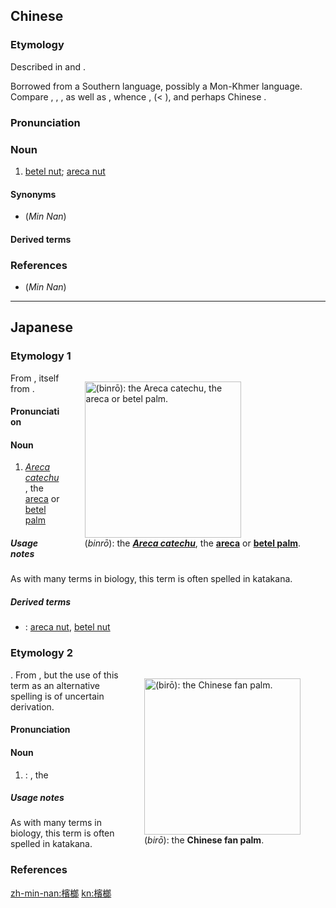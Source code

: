 {{also|槟榔}}
==Chinese==
{{zh-forms|s=槟榔|alt=賓桹,賓郎}}
{{wikipedia|lang=zh}}

===Etymology===
Described in ''{{w|Qimin Yaoshu}}'' {{defdate|544 {{CE}}}} and ''{{w|Taiping Yulan}}'' {{defdate|983 {{CE}}}}.

Borrowed from a Southern language, possibly a Mon-Khmer language. Compare {{cog|kxm||tr=naːt-phlɤːŋ||a kind of betel leaf bush}}, {{cog|thm||phalʌ̰̂ː|betel}}, {{cog|ms|pinang}}, as well as {{cog|mkh-pro|*mləw|*ml[əw]|betel}}, whence {{cog|km|ម្លូ}}, {{cog|vi|trầu}} (< {{cog|mkh-vie-pro|*b-luː}}), {{cog|th|พลู}} and perhaps Chinese {{och-l|扶留|a leaf chewed together with betel nut}}.

===Pronunciation===
{{zh-pron
|m=檳láng
|c=ban1 long4
|h=pfs=pîn-lòng/s:pîn-nòng
|md=bĭng-lòng
|mn=xm,qz,kh,tp,tc,hc,yl,lk,sx,km,mg:pin-nn̂g/zz,tn:pun-nn̂g
|w=1pin laan
|cat=n
}}

===Noun===
{{zh-noun}}

# [[betel nut]]; [[areca nut]]

====Synonyms====
* (''Min Nan'') {{zh-l|菁仔}}

====Derived terms====
{{zh-der|檳榔西施|檳城|檳榔嶼|檳榔攤}}

===References===
*(''Min Nan'') {{thcwd|12549}}

----

==Japanese==

===Etymology 1===
<div style="float:right;">
{{wikipedia|lang=ja|ビンロウ|檳榔 (Areca palm)}}
{{wikipedia|Areca catechu}}
[[File:Palm_I_IMG_2108.jpg|thumb|250px|{{lang|ja|檳榔}} (''binrō''): the '''''[[Areca catechu]]''''', the '''[[areca]]''' or '''[[betel palm]]'''.]]
</div>
{{ja-kanjitab|びん|ろう|yomi=on}}
From {{etyl|zh|ja|sort=びんろう}} {{m|zh|檳榔|tr=bīngláng}}, itself from {{etyl|ms|ja}} {{m|ms|pinang}}.

====Pronunciation====
{{ja-pron|yomi=on|びんろう|acc=0|acc_ref=DJR}}

====Noun====
{{ja-noun|びんろう|ビンロウ|hhira=びんらう}}

# ''[[Areca catechu]]'', the [[areca]] or [[betel palm]]

=====Usage notes=====
As with many terms in biology, this term is often spelled in katakana.

=====Derived terms=====
* {{ja-r|檳榔子|びんろうじ}}: [[areca nut]], [[betel nut]]

===Etymology 2===
<div style="float:right;clear:both;">
{{wikipedia|lang=ja|ビロウ|檳榔 (Chinese fan palm)}}
{{wikipedia|Livistona chinensis}}
[[File:Livistona-chinensis.jpg|thumb|250px|{{lang|ja|檳榔}} (''birō''): the '''Chinese fan palm'''.]]
</div>
{{ja-kanjitab|び|ろう|yomi=irreg}}
{{unk.|lang=ja|sort=びろう}}. From {{etyl|zh|ja|sort=びろう}}, but the use of this term as an alternative spelling is of uncertain derivation.

====Pronunciation====
{{ja-pron|yomi=on|びろう|acc=0|acc_ref=DJR|acc2=1|acc2_ref=DJR}}

====Noun====
{{ja-noun|びろう|ビロウ|hhira=びらう}}

# {{alternative spelling of|lang=ja|nocap=1|蒲葵|tr=birō}}: {{taxlink|Livistona chinensis|species|noshow=1|ver=161102}}, the {{vern|Chinese fan palm}}

=====Usage notes=====
As with many terms in biology, this term is often spelled in katakana.

===References===
<references/>

[[zh-min-nan:檳榔]]
[[kn:檳榔]]